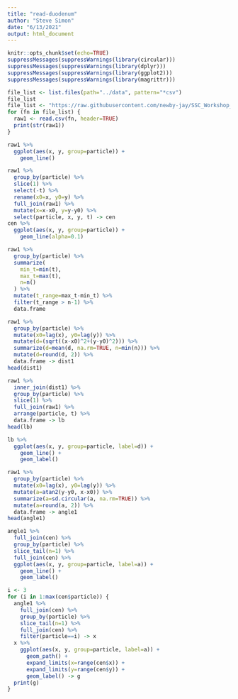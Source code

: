 ```yaml
---
title: "read-duodenum"
author: "Steve Simon"
date: "6/13/2021"
output: html_document
---
```


```r
knitr::opts_chunk$set(echo=TRUE)
suppressMessages(suppressWarnings(library(circular)))
suppressMessages(suppressWarnings(library(dplyr)))
suppressMessages(suppressWarnings(library(ggplot2)))
suppressMessages(suppressWarnings(library(magrittr)))
```

```r
file_list <- list.files(path="../data", pattern="*csv")
file_list
file_list <- "https://raw.githubusercontent.com/newby-jay/SSC_Workshop_2021/main/Project%20Salmonella/Tracks/160706_WT_Q/Duodenum/160706_WT_Q_Duodenum_NoAbAdded_9.csv"
for (fn in file_list) {
  raw1 <- read.csv(fn, header=TRUE)
  print(str(raw1))
}
```

```r
raw1 %>%
  ggplot(aes(x, y, group=particle)) +
    geom_line()
```

```r
raw1 %>%
  group_by(particle) %>%
  slice(1) %>%
  select(-t) %>%
  rename(x0=x, y0=y) %>%
  full_join(raw1) %>%
  mutate(x=x-x0, y=y-y0) %>%
  select(particle, x, y, t) -> cen
cen %>%
  ggplot(aes(x, y, group=particle)) +
    geom_line(alpha=0.1)
```

```r
raw1 %>%
  group_by(particle) %>%
  summarize(
    min_t=min(t),
    max_t=max(t),
    n=n()
  ) %>%
  mutate(t_range=max_t-min_t) %>%
  filter(t_range > n-1) %>%
  data.frame
```

```r
raw1 %>%
  group_by(particle) %>%
  mutate(x0=lag(x), y0=lag(y)) %>%
  mutate(d=(sqrt((x-x0)^2+(y-y0)^2))) %>%
  summarize(d=mean(d, na.rm=TRUE, n=min(n))) %>%
  mutate(d=round(d, 2)) %>%
  data.frame -> dist1
head(dist1)
```

```r
raw1 %>%
  inner_join(dist1) %>%
  group_by(particle) %>%
  slice(1) %>%
  full_join(raw1) %>%
  arrange(particle, t) %>%
  data.frame -> lb
head(lb)
```

```r
lb %>%
  ggplot(aes(x, y, group=particle, label=d)) +
    geom_line() +
    geom_label()
```

```r
raw1 %>%
  group_by(particle) %>%
  mutate(x0=lag(x), y0=lag(y)) %>%
  mutate(a=atan2(y-y0, x-x0)) %>%
  summarize(a=sd.circular(a, na.rm=TRUE)) %>%
  mutate(a=round(a, 2)) %>%
  data.frame -> angle1
head(angle1)
```

```r
angle1 %>%
  full_join(cen) %>%
  group_by(particle) %>%
  slice_tail(n=1) %>%
  full_join(cen) %>%
  ggplot(aes(x, y, group=particle, label=a)) +
    geom_line() +
    geom_label()
```

```r
i <- 3
for (i in 1:max(cen$particle)) {
  angle1 %>%
    full_join(cen) %>%
    group_by(particle) %>%
    slice_tail(n=1) %>%
    full_join(cen) %>%
    filter(particle==i) -> x
  x %>%
    ggplot(aes(x, y, group=particle, label=a)) +
      geom_path() +
      expand_limits(x=range(cen$x)) +
      expand_limits(y=range(cen$y)) +
      geom_label() -> g
  print(g)
}
```